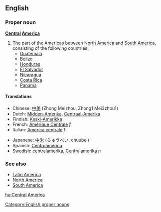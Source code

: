 ==English==

===Proper noun===
'''[[Central]] [[America]]'''

# The part of the [[Americas]] between [[North America]] and [[South America]], consisting of the following countries:
#*[[Guatemala]]
#*[[Belize]]
#*[[Honduras]]
#*[[El Salvador]]
#*[[Nicaragua]]
#*[[Costa Rica]]
#*[[Panama]]

====Translations====
{{top}}
*Chinese: [[中美]] (Zhong Meizhou, Zhong1 Mei3zhou1)
*Dutch: [[Midden-Amerika]], [[Centraal-Amerika]]
*Finnish: [[Keski-Amerikka]]
*French: [[Amérique Centrale]] ''f''
*Italian: [[America centrale]] ''f''
{{mid}}
*Japanese: [[中米]] (ちゅうべい, chuubei)
*Spanish: [[Centroamérica]]
*Swedish: [[centralamerika]], [[Centralamerika]] ''n''
{{bottom}}

===See also===
*[[Latin America]]
*[[North America]]
*[[South America]]

[[Category:English proper nouns]]

[[hu:Central America]]